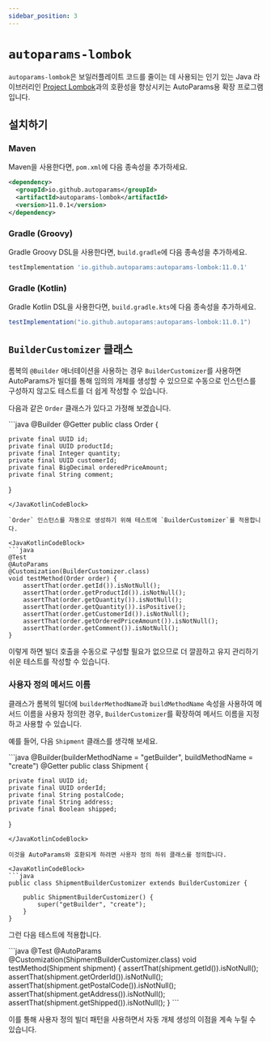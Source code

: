 ```yaml
---
sidebar_position: 3
---
```



# `autoparams-lombok`

`autoparams-lombok`은 보일러플레이트 코드를 줄이는 데 사용되는 인기 있는 Java 라이브러리인 [Project Lombok](https://projectlombok.org/)과의 호환성을 향상시키는 AutoParams용 확장 프로그램입니다.

## 설치하기

### Maven

Maven을 사용한다면, `pom.xml`에 다음 종속성을 추가하세요.

```xml
<dependency>
  <groupId>io.github.autoparams</groupId>
  <artifactId>autoparams-lombok</artifactId>
  <version>11.0.1</version>
</dependency>
```

### Gradle (Groovy)

Gradle Groovy DSL을 사용한다면, `build.gradle`에 다음 종속성을 추가하세요.

```gradle
testImplementation 'io.github.autoparams:autoparams-lombok:11.0.1'
```

### Gradle (Kotlin)

Gradle Kotlin DSL을 사용한다면, `build.gradle.kts`에 다음 종속성을 추가하세요.

```gradle
testImplementation("io.github.autoparams:autoparams-lombok:11.0.1")
```

## `BuilderCustomizer` 클래스

롬복의 `@Builder` 애너테이션을 사용하는 경우 `BuilderCustomizer`를 사용하면 AutoParams가 빌더를 통해 임의의 개체를 생성할 수 있으므로 수동으로 인스턴스를 구성하지 않고도 테스트를 더 쉽게 작성할 수 있습니다.

다음과 같은 `Order` 클래스가 있다고 가정해 보겠습니다.

<JavaKotlinCodeBlock>
```java
@Builder
@Getter
public class Order {

    private final UUID id;
    private final UUID productId;
    private final Integer quantity;
    private final UUID customerId;
    private final BigDecimal orderedPriceAmount;
    private final String comment;
}
```
</JavaKotlinCodeBlock>

`Order` 인스턴스를 자동으로 생성하기 위해 테스트에 `BuilderCustomizer`를 적용합니다.

<JavaKotlinCodeBlock>
```java
@Test
@AutoParams
@Customization(BuilderCustomizer.class)
void testMethod(Order order) {
    assertThat(order.getId()).isNotNull();
    assertThat(order.getProductId()).isNotNull();
    assertThat(order.getQuantity()).isNotNull();
    assertThat(order.getQuantity()).isPositive();
    assertThat(order.getCustomerId()).isNotNull();
    assertThat(order.getOrderedPriceAmount()).isNotNull();
    assertThat(order.getComment()).isNotNull();
}
```
</JavaKotlinCodeBlock>

이렇게 하면 빌더 호출을 수동으로 구성할 필요가 없으므로 더 깔끔하고 유지 관리하기 쉬운 테스트를 작성할 수 있습니다.

### 사용자 정의 메서드 이름

클래스가 롬복의 빌더에 `builderMethodName`과 `buildMethodName` 속성을 사용하여 메서드 이름을 사용자 정의한 경우, `BuilderCustomizer`를 확장하여 메서드 이름을 지정하고 사용할 수 있습니다.

예를 들어, 다음 `Shipment` 클래스를 생각해 보세요.

<JavaKotlinCodeBlock>
```java
@Builder(builderMethodName = "getBuilder", buildMethodName = "create")
@Getter
public class Shipment {

    private final UUID id;
    private final UUID orderId;
    private final String postalCode;
    private final String address;
    private final Boolean shipped;
}
```
</JavaKotlinCodeBlock>

이것을 AutoParams와 호환되게 하려면 사용자 정의 하위 클래스를 정의합니다.

<JavaKotlinCodeBlock>
```java
public class ShipmentBuilderCustomizer extends BuilderCustomizer {

    public ShipmentBuilderCustomizer() {
        super("getBuilder", "create");
    }
}
```
</JavaKotlinCodeBlock>

그런 다음 테스트에 적용합니다.

<JavaKotlinCodeBlock>
```java
@Test
@AutoParams
@Customization(ShipmentBuilderCustomizer.class)
void testMethod(Shipment shipment) {
    assertThat(shipment.getId()).isNotNull();
    assertThat(shipment.getOrderId()).isNotNull();
    assertThat(shipment.getPostalCode()).isNotNull();
    assertThat(shipment.getAddress()).isNotNull();
    assertThat(shipment.getShipped()).isNotNull();
}
```
</JavaKotlinCodeBlock>

이를 통해 사용자 정의 빌더 패턴을 사용하면서 자동 개체 생성의 이점을 계속 누릴 수 있습니다.
